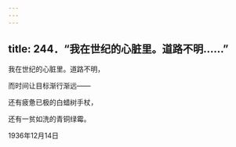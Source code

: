 ```yaml
---
---
---
```

title: 244．“我在世纪的心脏里。道路不明……”
---




我在世纪的心脏里。道路不明，

而时间让目标渐行渐远——

还有疲惫已极的白蜡树手杖，

还有一贫如洗的青铜绿霉。

1936年12月14日